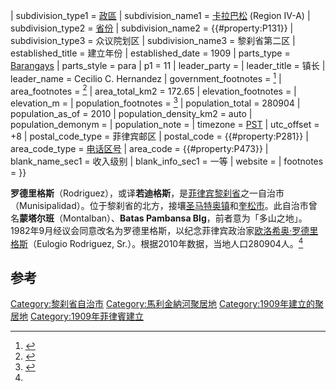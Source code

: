 {{Infobox settlement
<!-- See Template:Infobox settlement for additional fields and 

descriptions -->
| name                    = 罗德里格斯<br />Rodriguez
| native_name_lang        = 菲律宾语<!-- ISO 639-2 code -->
| settlement_type         = 自治市
| image_skyline           = Rodriguez,Rizaljf5774 07.JPG
| image_caption           =
| image_flag              =
| image_seal              = 
| seal_size               = 
| nickname                = 蒙塔尔班（Montalban）
| motto                   =
| image_map               = 
| map_caption             = 
| pushpin_map             = Philippines
| pushpin_map_caption     = 罗德里格斯在菲律宾的位置
| latd  = 14 |latm  = 43 |latNS  = N
| longd = 121|longm = 07 |longEW = E
| coordinates_region      = PH
| coordinates_display     = title,inline
| coordinates_footnotes   =
| subdivision_type        = [[国家|国家]]
| subdivision_name        = {{#property:P17}}
| subdivision_type1       = [[菲律賓政區|政區]]
| subdivision_name1       = [[卡拉巴松|卡拉巴松]] (Region IV-A)
| subdivision_type2       = [[菲律宾省份列表|省份]]
| subdivision_name2       = {{#property:P131}}
| subdivision_type3       = 众议院划区
| subdivision_name3       = 黎刹省第二区
| established_title       = 建立年份
| established_date        = 1909
| parts_type              = [[Barangay|Barangay]]s
| parts_style             = para
| p1                      = 11
| leader_party            =
| leader_title            = 镇长
| leader_name             = Cecilio C. Hernandez
| government_footnotes    = <ref>{{cite web |url=http://www.comelec.gov.ph/?r=Elections/2013natloc/Results/citymuni2013 |title=Official City/Municipal 2013 Election Results |publisher=Commission on Elections (COMELEC) |location=Intramuros, Manila, Philippines |date=11 September 2013 |accessdate=24 October 2013 |archive-date=2016-09-16 |archive-url=https://web.archive.org/web/20160916183309/http://www.comelec.gov.ph/?r=Elections%2F2013natloc%2FResults%2Fcitymuni2013 |dead-url=no }}</ref>
| area_footnotes          = <ref name=nscb>{{cite web |title=Province: RIZAL |url=http://www.nscb.gov.ph/activestats/psgc/province.asp?regName=REGION+IV-A+%28CALABARZON%29&regCode=04&provCode=045800000&provName=RIZAL |work=PSGC Interactive |publisher=National Statistical Coordination Board |accessdate=24 October 2013 |location=Makati City, Philippines |deadurl=yes |archiveurl=https://web.archive.org/web/20131029195559/http://www.nscb.gov.ph/activestats/psgc/province.asp?regName=REGION+IV-A+%28CALABARZON%29&regCode=04&provCode=045800000&provName=RIZAL |archivedate=2013年10月29日 }}</ref>
| area_total_km2          = 172.65
| elevation_footnotes     =
| elevation_m             =
| population_footnotes    = <ref name=NSO10>{{cite web |url=http://www.census.gov.ph/sites/default/files/attachments/hsd/pressrelease/CALABARZON.pdf |title=Total Population by Province, City, Municipality and Barangay: as of May 1, 2010 |work=2010 Census of Population and Housing |publisher=National Statistics Office |accessdate=24 October 2013 |deadurl=yes |archiveurl=https://web.archive.org/web/20131029192321/http://www.census.gov.ph/sites/default/files/attachments/hsd/pressrelease/CALABARZON.pdf |archivedate=2013年10月29日 }}</ref>
| population_total        = 280904
| population_as_of        = 2010
| population_density_km2  = auto
| population_demonym      =
| population_note         =
| timezone                = [[菲律賓標準時間|PST]]
| utc_offset              = +8
| postal_code_type        = 菲律宾邮区
| postal_code             = {{#property:P281}}
| area_code_type          = [[电话区号|电话区号]]
| area_code               = {{#property:P473}}
| blank_name_sec1         = 收入级别
| blank_info_sec1         = 一等
| website                 =
| footnotes               =
}}

'''罗德里格斯'''（Rodriguez），或译'''若迪格斯'''，是[[菲律宾|菲律宾]][[黎刹省|黎刹省]]之一自治市（Munisipalidad）。位于黎刹省的北方，接壤[[圣马特奥_(黎刹省)|圣马特奥镇]]和[[奎松市|奎松市]]。此自治市曾名'''蒙塔尔班'''（Montalban）、'''Batas Pambansa Blg'''，前者意为「多山之地」。1982年9月经议会同意改名为罗德里格斯，以纪念菲律宾政治家[[欧洛希奥·罗德里格斯|欧洛希奥·罗德里格斯]]（Eulogio Rodriguez, Sr.）。根据2010年数据，当地人口280904人。<ref name=NSO10/>
==参考==
{{reflist}}

{{DEFAULTSORT:Rodriguez}}
[[Category:黎刹省自治市|Category:黎刹省自治市]]
[[Category:馬利金納河聚居地|Category:馬利金納河聚居地]]
[[Category:1909年建立的聚居地|Category:1909年建立的聚居地]]
[[Category:1909年菲律賓建立|Category:1909年菲律賓建立]]